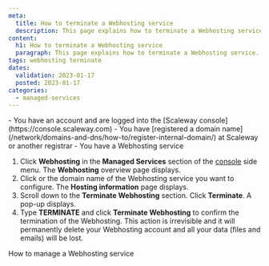 ```yaml
---
meta:
  title: How to terminate a Webhosting service
  description: This page explains how to terminate a Webhosting service.
content:
  h1: How to terminate a Webhosting service
  paragraph: This page explains how to terminate a Webhosting service.
tags: webhosting terminate
dates:
  validation: 2023-01-17
  posted: 2023-01-17
categories:
  - managed-services
---
```


<Macro id="iam-requirements" />

<Message type="requirement">
  - You have an account and are logged into the [Scaleway console](https://console.scaleway.com)
  - You have [registered a domain name](/network/domains-and-dns/how-to/register-internal-domain/) at Scaleway or another registrar
  - You have a Webhosting service
</Message>

1. Click **Webhosting** in the **Managed Services** section of the [console](https://console.scaleway.com/) side menu. The **Webhosting** overview page displays.
2. Click <Icon name="seeMore" /> or the domain name of the Webhosting service you want to configure. The **Hosting information** page displays.
3. Scroll down to the **Terminate Webhosting** section. Click **Terminate**. A pop-up displays.
    <Lightbox src="scaleway-webhosting-terminate.webp" alt="" />
4. Type **TERMINATE** and click **Terminate Webhosting** to confirm the termination of the Webhosting.
    <Message type="important">
        This action is irrevisible and it will permanently delete your Webhosting account and all your data (files and emails) will be lost.
    </Message>

<Navigation title="See Also">
  <PreviousButton to="/managed-serveices/webhosting/manage-webhosting/">How to manage a Webhosting service</PreviousButton>
</Navigation>